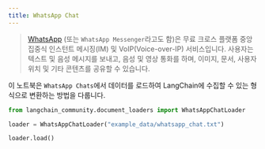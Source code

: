 ```yaml
---
title: WhatsApp Chat
---
```


>[WhatsApp](https://www.whatsapp.com/) (또는 `WhatsApp Messenger`라고도 함)은 무료 크로스 플랫폼 중앙 집중식 인스턴트 메시징(IM) 및 VoIP(Voice-over-IP) 서비스입니다. 사용자는 텍스트 및 음성 메시지를 보내고, 음성 및 영상 통화를 하며, 이미지, 문서, 사용자 위치 및 기타 콘텐츠를 공유할 수 있습니다.

이 노트북은 `WhatsApp Chats`에서 데이터를 로드하여 LangChain에 수집할 수 있는 형식으로 변환하는 방법을 다룹니다.

```python
from langchain_community.document_loaders import WhatsAppChatLoader
```

```python
loader = WhatsAppChatLoader("example_data/whatsapp_chat.txt")
```

```python
loader.load()
```
